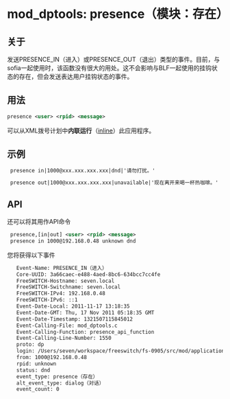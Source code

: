 # mod_dptools: presence（模块：存在）

## 关于

发送PRESENCE_IN（进入）或PRESENCE_OUT（退出）类型的事件。目前，与sofia一起使用时，该函数没有很大的用处。这不会影响与BLF一起使用的挂钩状态的存在，但会发送表达用户挂钩状态的事件。

## 用法

```xml
presence <user> <rpid> <message> 
```

可以从XML拨号计划中**内联运行**（[inline](https://wiki.freeswitch.org/wiki/Dialplan%5FXML#Inline%5FActions "Dialplan XML")）此应用程序。

## 示例

```xml
 presence in|1000@xxx.xxx.xxx.xxx|dnd|'请勿打扰。'
```

```xml
 presence out|1000@xxx.xxx.xxx.xxx|unavailable|'现在离开来喝一杯热咖啡。'
```

## API

还可以将其用作API命令

```xml
 presence,[in|out] <user> <rpid> <message>
 presence in 1000@192.168.0.48 unknown dnd
```

您将获得以下事件

```xml
   Event-Name: PRESENCE_IN（进入）
   Core-UUID: 3a66caec-e488-4aed-8bc6-634bcc7cc4fe
   FreeSWITCH-Hostname: seven.local
   FreeSWITCH-Switchname: seven.local
   FreeSWITCH-IPv4: 192.168.0.48
   FreeSWITCH-IPv6: ::1
   Event-Date-Local: 2011-11-17 13:18:35
   Event-Date-GMT: Thu, 17 Nov 2011 05:18:35 GMT
   Event-Date-Timestamp: 1321507115845012
   Event-Calling-File: mod_dptools.c
   Event-Calling-Function: presence_api_function
   Event-Calling-Line-Number: 1550
   proto: dp
   login: /Users/seven/workspace/freeswitch/fs-0905/src/mod/applications/mod_dptools/mod_dptools.c
   from: 1000@192.168.0.48
   rpid: unknown
   status: dnd
   event_type: presence（存在）
   alt_event_type: dialog（对话）
   event_count: 0
```